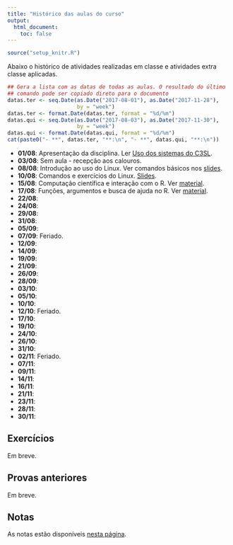 ```yaml
---
title: "Histórico das aulas do curso"
output:
  html_document:
    toc: false
---
```


```r
source("setup_knitr.R")
```

Abaixo o histórico de atividades realizadas em classe e atividades extra
classe aplicadas.


```r
## Gera a lista com as datas de todas as aulas. O resultado do último
## comando pode ser copiado direto para o documento
datas.ter <- seq.Date(as.Date("2017-08-01"), as.Date("2017-11-28"),
                      by = "week")
datas.ter <- format.Date(datas.ter, format = "%d/%m")
datas.qui <- seq.Date(as.Date("2017-08-03"), as.Date("2017-11-30"),
                      by = "week")
datas.qui <- format.Date(datas.qui, format = "%d/%m")
cat(paste0("- **", datas.ter, "**:\n", "- **", datas.qui, "**:\n"))
```

- **01/08**: Apresentação da disciplina.
  Ler [Uso dos sistemas do C3SL](c3sl-sistemas.html).
- **03/08**: Sem aula - recepção aos calouros.
- **08/08**: Introdução ao uso do Linux. Ver comandos básicos nos
  [slides](http://fernandomayer.github.io/linux-intro).
- **10/08**: Comandos e exercícios do Linux.
  [Slides](http://fernandomayer.github.io/linux-intro).
- **15/08**: Computação científica e interação com o R. Ver
  [material](computacao-cientifica.html).
- **17/08**: Funções, argumentos e busca de ajuda no R. Ver
  [material](objetos-classes.html).
- **22/08**:
- **24/08**:
- **29/08**:
- **31/08**:
- **05/09**:
- **07/09**: Feriado.
- **12/09**:
- **14/09**:
- **19/09**:
- **21/09**:
- **26/09**:
- **28/09**:
- **03/10**:
- **05/10**:
- **10/10**:
- **12/10**: Feriado.
- **17/10**:
- **19/10**:
- **24/10**:
- **26/10**:
- **31/10**:
- **02/11**: Feriado.
- **07/11**:
- **09/11**:
- **14/11**:
- **16/11**:
- **21/11**:
- **23/11**:
- **28/11**:
- **30/11**:

## Exercícios

Em breve.

## Provas anteriores

Em breve.

## Notas

As notas estão disponíveis [nesta página](notas.html).
